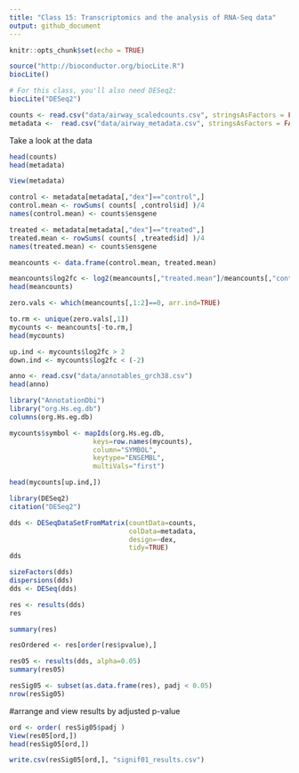 ```yaml
---
title: "Class 15: Transcriptomics and the analysis of RNA-Seq data"
output: github_document
---
```


```r
knitr::opts_chunk$set(echo = TRUE)
```

```r
source("http://bioconductor.org/biocLite.R")
biocLite()

# For this class, you'll also need DESeq2:
biocLite("DESeq2")
```

```r
counts <- read.csv("data/airway_scaledcounts.csv", stringsAsFactors = FALSE)
metadata <-  read.csv("data/airway_metadata.csv", stringsAsFactors = FALSE)
```

Take a look at the data
```r
head(counts)
head(metadata)
```

```r
View(metadata)
```

```r
control <- metadata[metadata[,"dex"]=="control",]
control.mean <- rowSums( counts[ ,control$id] )/4 
names(control.mean) <- counts$ensgene
```

```r
treated <- metadata[metadata[,"dex"]=="treated",]
treated.mean <- rowSums( counts[ ,treated$id] )/4 
names(treated.mean) <- counts$ensgene
```

```r
meancounts <- data.frame(control.mean, treated.mean)

```

```r
meancounts$log2fc <- log2(meancounts[,"treated.mean"]/meancounts[,"control.mean"])
head(meancounts)
```
```r
zero.vals <- which(meancounts[,1:2]==0, arr.ind=TRUE)

to.rm <- unique(zero.vals[,1])
mycounts <- meancounts[-to.rm,]
head(mycounts)
```
```r
up.ind <- mycounts$log2fc > 2
down.ind <- mycounts$log2fc < (-2)
```

```r
anno <- read.csv("data/annotables_grch38.csv")
head(anno)
```
```r
library("AnnotationDbi")
library("org.Hs.eg.db")
columns(org.Hs.eg.db)
```
```r
mycounts$symbol <- mapIds(org.Hs.eg.db,
                     keys=row.names(mycounts),
                     column="SYMBOL",
                     keytype="ENSEMBL",
                     multiVals="first")

```
```r
head(mycounts[up.ind,])
```
```r
library(DESeq2)
citation("DESeq2")
```

```r
dds <- DESeqDataSetFromMatrix(countData=counts, 
                              colData=metadata, 
                              design=~dex, 
                              tidy=TRUE)
dds
```
```r
sizeFactors(dds)
dispersions(dds)
dds <- DESeq(dds)
```
```r
res <- results(dds)
res
```
```r
summary(res)
```
```r
resOrdered <- res[order(res$pvalue),]
```
```r
res05 <- results(dds, alpha=0.05)
summary(res05)
```
```r
resSig05 <- subset(as.data.frame(res), padj < 0.05)
nrow(resSig05)
```

#arrange and view results by adjusted p-value
```r
ord <- order( resSig05$padj )
View(res05[ord,])
head(resSig05[ord,])
```
```r
write.csv(resSig05[ord,], "signif01_results.csv")
```


